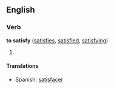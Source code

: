 ==English==
===Verb===
'''to satisfy''' ([[satisfies]], [[satisfied]], [[satisfying]])

# {{stub}}

====Translations====
*Spanish: [[satisfacer]]